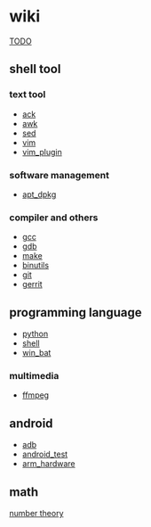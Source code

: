= wiki =
[[TODO]]

== shell tool ==
=== text tool ===
* [[ack]]
* [[awk]]
* [[sed]]
* [[vim]]
* [[vim_plugin]]

=== software management ===
* [[apt_dpkg]]

=== compiler and others ===
* [[gcc]]
* [[gdb]]
* [[make]]
* [[binutils]]
* [[git]]
* [[gerrit]]

== programming language ==
* [[python]]
* [[shell]]
* [[win_bat]]

=== multimedia ===
* [[ffmpeg]]

== android ==
* [[adb]]
* [[android_test]]
* [[arm_hardware]]

== math ==
[[number_theory|number theory]]
